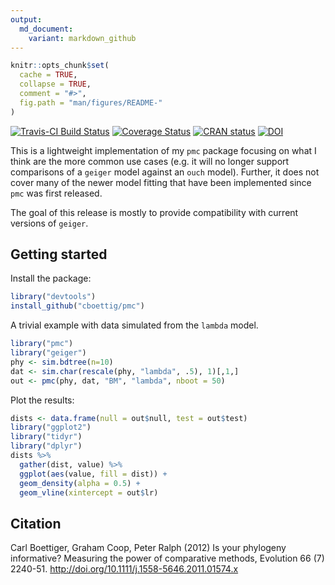 ```yaml
---
output:
  md_document:
    variant: markdown_github
---
```




```r
knitr::opts_chunk$set(
  cache = TRUE,
  collapse = TRUE,
  comment = "#>",
  fig.path = "man/figures/README-"
)
```

<!-- README.md is generated from README.Rmd. Please edit that file -->

[![Travis-CI Build Status](https://travis-ci.org/cboettig/pmc.svg?branch=master)](https://travis-ci.org/cboettig/pmc) 
[![Coverage Status](https://coveralls.io/repos/cboettig/pmc/badge.svg)](https://coveralls.io/r/cboettig/pmc)
[![CRAN status](https://www.r-pkg.org/badges/version/pmc)](https://cran.r-project.org/package=pmc)
[![DOI](https://zenodo.org/badge/1822987.svg)](https://zenodo.org/badge/latestdoi/1822987)



This is a lightweight implementation of my `pmc` package focusing on what I think are the more common use cases (e.g. it will no longer support comparisons of a `geiger` model against an `ouch` model). Further, it does not cover many of the newer model fitting that have been implemented since `pmc` was first released. 

The goal of this release is mostly to provide compatibility with current versions of `geiger`.

## Getting started


Install the package:

```r
library("devtools")
install_github("cboettig/pmc")
```

A trivial example with data simulated from the `lambda` model. 

```r
library("pmc")
library("geiger")
phy <- sim.bdtree(n=10)
dat <- sim.char(rescale(phy, "lambda", .5), 1)[,1,]
out <- pmc(phy, dat, "BM", "lambda", nboot = 50)

```

Plot the results:

```r
dists <- data.frame(null = out$null, test = out$test)
library("ggplot2")
library("tidyr")
library("dplyr")
dists %>% 
  gather(dist, value) %>%
  ggplot(aes(value, fill = dist)) + 
  geom_density(alpha = 0.5) + 
  geom_vline(xintercept = out$lr)

```


## Citation

Carl Boettiger, Graham Coop, Peter Ralph (2012) Is your phylogeny informative? Measuring the power of comparative methods, Evolution 66 (7) 2240-51. <http://doi.org/10.1111/j.1558-5646.2011.01574.x> 
